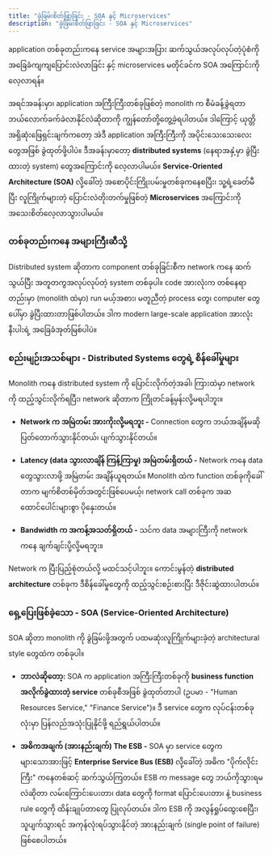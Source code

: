 ```yaml
---
title: "ခွဲခြမ်းစိတ်ဖြာခြင်း - SOA နှင့် Microservices"
description: "ခွဲခြမ်းစိတ်ဖြာခြင်း - SOA နှင့် Microservices"
---
```



<Aside title="ရည်ရွယ်ချက်">
  application တစ်ခုတည်းကနေ service အများအပြား ဆက်သွယ်အလုပ်လုပ်တဲ့ပုံစံကို အခြေခံကျကျပြောင်းလဲလာခြင်း နှင့် microservices မတိုင်ခင်က SOA အကြောင်းကို လေ့လာရန်။
</Aside>

အရင်အခန်းမှာ၊ application အကြီးကြီးတစ်ခုဖြစ်တဲ့ monolith က စီမံခန့်ခွဲရတာ ဘယ်လောက်ခက်ခဲလာနိုင်လဲဆိုတာကို ကျွန်တော်တို့တွေ့ခဲ့ရပါတယ်။ ဒါကြောင့် ယုတ္တိအရှိဆုံးဖြေရှင်းချက်ကတော့ အဲဒီ application အကြီးကြီးကို အပိုင်းသေးသေးလေးတွေအဖြစ် ခွဲထုတ်ဖို့ပါပဲ။ ဒီအခန်းမှာတော့ **distributed systems** (နေရာအနှံ့မှာ ခွဲပြီးထားတဲ့ system) တွေအကြောင်းကို လေ့လာပါမယ်။ **Service-Oriented Architecture (SOA)** လို့ခေါ်တဲ့ အစောပိုင်းကြိုးပမ်းမှုတစ်ခုကနေစပြီး၊ သူ့ရဲ့ခေတ်မီပြီး လူကြိုက်များတဲ့ ပြောင်းလဲတိုးတက်မှုဖြစ်တဲ့ **Microservices** အကြောင်းကို အသေးစိတ်လေ့လာသွားပါမယ်။

### တစ်ခုတည်းကနေ အများကြီးဆီသို့
Distributed system ဆိုတာက component တစ်ခုခြင်းစီက network ကနေ ဆက်သွယ်ပြီး အတူတကွအလုပ်လုပ်တဲ့ system တစ်ခုပါ။ code အားလုံးက တစ်နေရာတည်းမှာ (monolith ထဲမှာ) run မယ့်အစား၊ မတူညီတဲ့ process တွေ၊ computer တွေပေါ်မှာ ခွဲပြီးထားတာဖြစ်ပါတယ်။ ဒါက modern large-scale application အားလုံးနီးပါးရဲ့ အခြေခံအုတ်မြစ်ပါပဲ။

### စည်းမျဉ်းအသစ်များ - Distributed Systems တွေရဲ့ စိန်ခေါ်မှုများ
Monolith ကနေ distributed system ကို ပြောင်းလိုက်တဲ့အခါ၊ ကြားထဲမှာ network ကို ထည့်သွင်းလိုက်ရပြီး၊ network ဆိုတာက ကြိုတင်ခန့်မှန်းလို့မရပါဘူး။

- **Network က အမြဲတမ်း အားကိုးလို့မရဘူး -** Connection တွေက ဘယ်အချိန်မဆို ပြတ်တောက်သွားနိုင်တယ်၊ ပျက်သွားနိုင်တယ်။

- **Latency (data သွားလာချိန် ကြန့်ကြာမှု) အမြဲတမ်းရှိတယ် -** Network ကနေ data တွေသွားလာဖို့ အမြဲတမ်း အချိန်ယူရတယ်။ Monolith ထဲက function တစ်ခုကိုခေါ်တာက မျက်စိတစ်မှိတ်အတွင်းဖြစ်ပေမယ့်၊ network call တစ်ခုက အဆထောင်ပေါင်းများစွာ ပိုနှေးတယ်။

- **Bandwidth က အကန့်အသတ်ရှိတယ် -** သင်က data အများကြီးကို network ကနေ ချက်ချင်းပို့လို့မရဘူး။

Network က ပြီးပြည့်စုံတယ်လို့ မထင်သင့်ပါဘူး။ ကောင်းမွန်တဲ့ **distributed architecture** တစ်ခုက ဒီစိန်ခေါ်မှုတွေကို ထည့်သွင်းစဉ်းစားပြီး ဒီဇိုင်းဆွဲထားပါတယ်။

### ရှေ့ပြေးဖြစ်ခဲ့သော - SOA (Service-Oriented Architecture)
SOA ဆိုတာ monolith ကို ခွဲခြမ်းဖို့အတွက် ပထမဆုံးလူကြိုက်များခဲ့တဲ့ architectural style တွေထဲက တစ်ခုပါ။

- **ဘာလဲဆိုတော့:** SOA က application အကြီးကြီးတစ်ခုကို **business function အလိုက်ခွဲထားတဲ့ service** တစ်ခုစီအဖြစ် ခွဲထုတ်တာပါ (ဥပမာ - "Human Resources Service," "Finance Service")။ ဒီ service တွေက လုပ်ငန်းတစ်ခုလုံးမှာ ပြန်လည်အသုံးပြုနိုင်ဖို့ ရည်ရွယ်ပါတယ်။

- **အဓိကအချက် (အားနည်းချက်) The ESB -** SOA မှာ service တွေက များသောအားဖြင့် **Enterprise Service Bus (ESB)** လို့ခေါ်တဲ့ အဓိက "ပိုက်လိုင်းကြီး" ကနေတစ်ဆင့် ဆက်သွယ်ကြတယ်။ ESB က message တွေ ဘယ်ကိုသွားရမလဲဆိုတာ လမ်းကြောင်းပေးတာ၊ data တွေကို format ပြောင်းပေးတာ၊ နဲ့ business rule တွေကို ထိန်းချုပ်တာတွေ ပြုလုပ်တယ်။ ဒါက ESB ကို အလွန်ရှုပ်ထွေးစေပြီး၊ သူပျက်သွားရင် အကုန်လုံးရပ်သွားနိုင်တဲ့ အားနည်းချက် (single point of failure) ဖြစ်စေပါတယ်။

<ContentImage src={esb} alt="SOA with ESB" height={400}/>